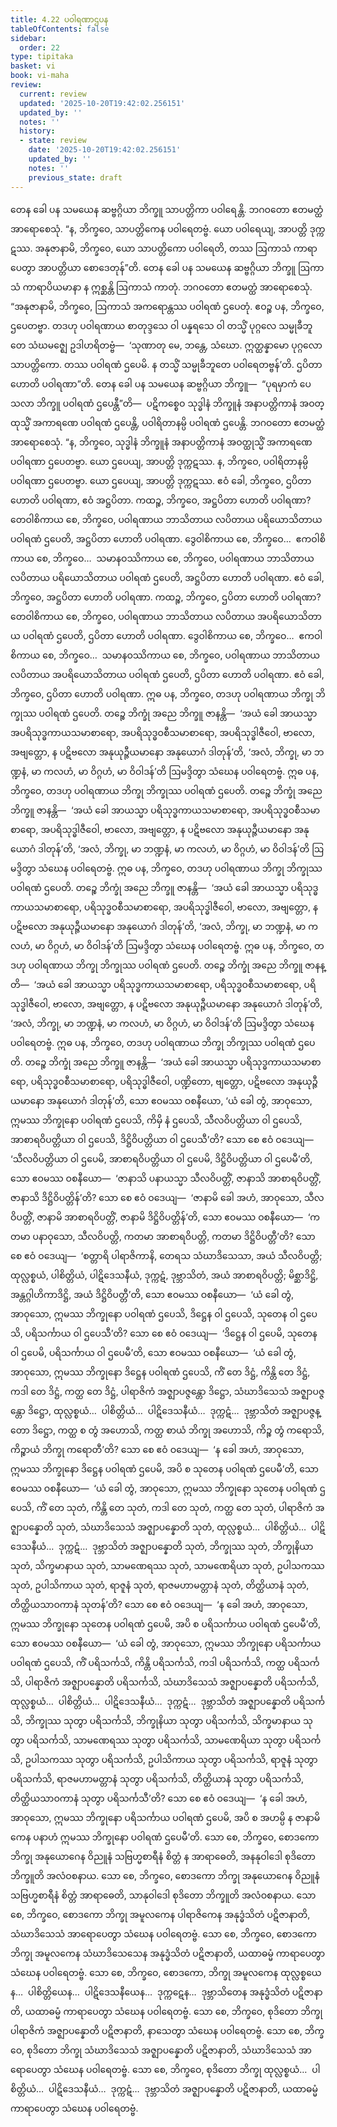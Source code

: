 ```yaml
---
title: 4.22 ပဝါရဏာဌပန
tableOfContents: false
sidebar:
  order: 22
type: tipitaka
basket: vi
book: vi-maha
review:
  current: review
  updated: '2025-10-20T19:42:02.256151'
  updated_by: ''
  notes: ''
  history:
  - state: review
    date: '2025-10-20T19:42:02.256151'
    updated_by: ''
    notes: ''
    previous_state: draft
---
```



<DynamicBreadcrumb />


<ReviewStatus review={frontmatter.review} showDetails={true} />

<HypothesisAnnotation frontmatter={frontmatter} />

<Division number="235" book="vi-maha" e="ch" v="3" p="253">

<Paragraph number="1088" book="vi-maha">
တေန ခေါ ပန သမယေန ဆဗ္ဗဂ္ဂိယာ ဘိက္ခူ သာပတ္တိကာ ပဝါရေန္တိ. ဘဂဝတော ဧတမတ္ထံ အာရောစေသုံ. “န, ဘိက္ခဝေ, သာပတ္တိကေန ပဝါရေတဗ္ဗံ. ယော ပဝါရေယျ, အာပတ္တိ ဒုက္ကဋဿ. အနုဇာနာမိ, ဘိက္ခဝေ, ယော သာပတ္တိကော ပဝါရေတိ, တဿ ဩကာသံ ကာရာပေတွာ အာပတ္တိယာ စောဒေတုန်”တိ.
</Paragraph>

<Paragraph number="1089" book="vi-maha">
တေန ခေါ ပန သမယေန ဆဗ္ဗဂ္ဂိယာ ဘိက္ခူ ဩကာသံ ကာရာပိယမာနာ န ဣစ္ဆန္တိ ဩကာသံ ကာတုံ. ဘဂဝတော ဧတမတ္ထံ အာရောစေသုံ. “အနုဇာနာမိ, ဘိက္ခဝေ, ဩကာသံ အကရောန္တဿ ပဝါရဏံ ဌပေတုံ. ဧဝဉ္စ ပန, ဘိက္ခဝေ, ဌပေတဗ္ဗာ. တဒဟု ပဝါရဏာယ စာတုဒ္ဒသေ ဝါ ပန္နရသေ ဝါ တသ္မိံ ပုဂ္ဂလေ သမ္မုခီဘူတေ သံဃမဇ္ဈေ ဥဒါဟရိတဗ္ဗံ—  ‘သုဏာတု မေ, ဘန္တေ, သံဃော. ဣတ္ထန္နာမော ပုဂ္ဂလော သာပတ္တိကော. တဿ ပဝါရဏံ ဌပေမိ. န တသ္မိံ သမ္မုခီဘူတေ ပဝါရေတဗ္ဗန်’တိ. ဌပိတာ ဟောတိ ပဝါရဏာ”တိ.
</Paragraph>

<Paragraph number="1090" book="vi-maha">
တေန ခေါ ပန သမယေန ဆဗ္ဗဂ္ဂိယာ ဘိက္ခူ—  “ပုရမှာကံ ပေသလာ ဘိက္ခူ ပဝါရဏံ ဌပေန္တီ”တိ—  ပဋိကစ္စေဝ သုဒ္ဓါနံ ဘိက္ခူနံ အနာပတ္တိကာနံ အဝတ္ထုသ္မိံ အကာရဏေ ပဝါရဏံ ဌပေန္တိ, ပဝါရိတာနမ္ပိ ပဝါရဏံ ဌပေန္တိ. ဘဂဝတော ဧတမတ္ထံ အာရောစေသုံ. “န, ဘိက္ခဝေ, သုဒ္ဓါနံ ဘိက္ခူနံ အနာပတ္တိကာနံ အဝတ္ထုသ္မိံ အကာရဏေ ပဝါရဏာ ဌပေတဗ္ဗာ. ယော ဌပေယျ, အာပတ္တိ ဒုက္ကဋဿ. န, ဘိက္ခဝေ, ပဝါရိတာနမ္ပိ ပဝါရဏာ ဌပေတဗ္ဗာ. ယော ဌပေယျ, အာပတ္တိ ဒုက္ကဋဿ.
</Paragraph>

</Division>
<Division number="236" book="vi-maha" e="ch" v="3" p="253">

<Paragraph number="1091" book="vi-maha">
ဧဝံ ခေါ, ဘိက္ခဝေ, ဌပိတာ ဟောတိ ပဝါရဏာ, ဧဝံ အဋ္ဌပိတာ. ကထဉ္စ, ဘိက္ခဝေ, အဋ္ဌပိတာ ဟောတိ ပဝါရဏာ? တေဝါစိကာယ စေ, ဘိက္ခဝေ, ပဝါရဏာယ ဘာသိတာယ လပိတာယ ပရိယောသိတာယ ပဝါရဏံ ဌပေတိ, အဋ္ဌပိတာ ဟောတိ ပဝါရဏာ. ဒွေဝါစိကာယ စေ, ဘိက္ခဝေ…  ဧကဝါစိကာယ စေ, ဘိက္ခဝေ…  သမာနဝဿိကာယ စေ, ဘိက္ခဝေ, ပဝါရဏာယ ဘာသိတာယ လပိတာယ ပရိယောသိတာယ ပဝါရဏံ ဌပေတိ, အဋ္ဌပိတာ ဟောတိ ပဝါရဏာ. ဧဝံ ခေါ, ဘိက္ခဝေ, အဋ္ဌပိတာ ဟောတိ ပဝါရဏာ.
</Paragraph>

<Paragraph number="1092" book="vi-maha">
ကထဉ္စ, ဘိက္ခဝေ, ဌပိတာ ဟောတိ ပဝါရဏာ? တေဝါစိကာယ စေ, ဘိက္ခဝေ, ပဝါရဏာယ ဘာသိတာယ လပိတာယ အပရိယောသိတာယ ပဝါရဏံ ဌပေတိ, ဌပိတာ ဟောတိ ပဝါရဏာ. ဒွေဝါစိကာယ စေ, ဘိက္ခဝေ…  ဧကဝါစိကာယ စေ, ဘိက္ခဝေ…  သမာနဝဿိကာယ စေ, ဘိက္ခဝေ, ပဝါရဏာယ ဘာသိတာယ လပိတာယ အပရိယောသိတာယ ပဝါရဏံ ဌပေတိ, ဌပိတာ ဟောတိ ပဝါရဏာ. ဧဝံ ခေါ, ဘိက္ခဝေ, ဌပိတာ ဟောတိ ပဝါရဏာ.
</Paragraph>

</Division>
<Division number="237" book="vi-maha" e="ch" v="3" p="254">

<Paragraph number="1093" book="vi-maha">
ဣဓ ပန, ဘိက္ခဝေ, တဒဟု ပဝါရဏာယ ဘိက္ခု ဘိက္ခုဿ ပဝါရဏံ ဌပေတိ. တဉ္စေ ဘိက္ခုံ အညေ ဘိက္ခူ ဇာနန္တိ—  ‘အယံ ခေါ အာယသ္မာ အပရိသုဒ္ဓကာယသမာစာရော, အပရိသုဒ္ဓဝစီသမာစာရော, အပရိသုဒ္ဓါဇီဝေါ, ဗာလော, အဗျတ္တော, န ပဋိဗလော အနုယုဉ္ဇီယမာနော အနုယောဂံ ဒါတုန်’တိ, ‘အလံ, ဘိက္ခု, မာ ဘဏ္ဍနံ, မာ ကလဟံ, မာ ဝိဂ္ဂဟံ, မာ ဝိဝါဒန်’တိ ဩမဒ္ဒိတွာ သံဃေန ပဝါရေတဗ္ဗံ.
</Paragraph>

<Paragraph number="1094" book="vi-maha">
ဣဓ ပန, ဘိက္ခဝေ, တဒဟု ပဝါရဏာယ ဘိက္ခု ဘိက္ခုဿ ပဝါရဏံ ဌပေတိ. တဉ္စေ ဘိက္ခုံ အညေ ဘိက္ခူ ဇာနန္တိ—  ‘အယံ ခေါ အာယသ္မာ ပရိသုဒ္ဓကာယသမာစာရော, အပရိသုဒ္ဓဝစီသမာစာရော, အပရိသုဒ္ဓါဇီဝေါ, ဗာလော, အဗျတ္တော, န ပဋိဗလော အနုယုဉ္ဇီယမာနော အနုယောဂံ ဒါတုန်’တိ, ‘အလံ, ဘိက္ခု, မာ ဘဏ္ဍနံ, မာ ကလဟံ, မာ ဝိဂ္ဂဟံ, မာ ဝိဝါဒန်’တိ ဩမဒ္ဒိတွာ သံဃေန ပဝါရေတဗ္ဗံ.
</Paragraph>

<Paragraph number="1095" book="vi-maha">
ဣဓ ပန, ဘိက္ခဝေ, တဒဟု ပဝါရဏာယ ဘိက္ခု ဘိက္ခုဿ ပဝါရဏံ ဌပေတိ. တဉ္စေ ဘိက္ခုံ အညေ ဘိက္ခူ ဇာနန္တိ—  ‘အယံ ခေါ အာယသ္မာ ပရိသုဒ္ဓကာယသမာစာရော, ပရိသုဒ္ဓဝစီသမာစာရော, အပရိသုဒ္ဓါဇီဝေါ, ဗာလော, အဗျတ္တော, န ပဋိဗလော အနုယုဉ္ဇီယမာနော အနုယောဂံ ဒါတုန်’တိ, ‘အလံ, ဘိက္ခု, မာ ဘဏ္ဍနံ, မာ ကလဟံ, မာ ဝိဂ္ဂဟံ, မာ ဝိဝါဒန်’တိ ဩမဒ္ဒိတွာ သံဃေန ပဝါရေတဗ္ဗံ.
</Paragraph>

<Paragraph number="1096" book="vi-maha">
ဣဓ ပန, ဘိက္ခဝေ, တဒဟု ပဝါရဏာယ ဘိက္ခု ဘိက္ခုဿ ပဝါရဏံ ဌပေတိ. တဉ္စေ ဘိက္ခုံ အညေ ဘိက္ခူ ဇာနန္တိ—  ‘အယံ ခေါ အာယသ္မာ ပရိသုဒ္ဓကာယသမာစာရော, ပရိသုဒ္ဓဝစီသမာစာရော, ပရိသုဒ္ဓါဇီဝေါ, ဗာလော, အဗျတ္တော, န ပဋိဗလော အနုယုဉ္ဇီယမာနော အနုယောဂံ ဒါတုန်’တိ, ‘အလံ, ဘိက္ခု, မာ ဘဏ္ဍနံ, မာ ကလဟံ, မာ ဝိဂ္ဂဟံ, မာ ဝိဝါဒန်’တိ ဩမဒ္ဒိတွာ သံဃေန ပဝါရေတဗ္ဗံ.
</Paragraph>

<Paragraph number="1097" book="vi-maha">
ဣဓ ပန, ဘိက္ခဝေ, တဒဟု ပဝါရဏာယ ဘိက္ခု ဘိက္ခုဿ ပဝါရဏံ ဌပေတိ. တဉ္စေ ဘိက္ခုံ အညေ ဘိက္ခူ ဇာနန္တိ—  ‘အယံ ခေါ အာယသ္မာ ပရိသုဒ္ဓကာယသမာစာရော, ပရိသုဒ္ဓဝစီသမာစာရော, ပရိသုဒ္ဓါဇီဝေါ, ပဏ္ဍိတော, ဗျတ္တော, ပဋိဗလော အနုယုဉ္ဇီယမာနော အနုယောဂံ ဒါတုန်’တိ, သော ဧဝမဿ ဝစနီယော, ‘ယံ ခေါ တွံ, အာဝုသော, ဣမဿ ဘိက္ခုနော ပဝါရဏံ ဌပေသိ, ကိမှိ နံ ဌပေသိ, သီလဝိပတ္တိယာ ဝါ ဌပေသိ, အာစာရဝိပတ္တိယာ ဝါ ဌပေသိ, ဒိဋ္ဌိဝိပတ္တိယာ ဝါ ဌပေသီ’တိ? သော စေ ဧဝံ ဝဒေယျ—  ‘သီလဝိပတ္တိယာ ဝါ ဌပေမိ, အာစာရဝိပတ္တိယာ ဝါ ဌပေမိ, ဒိဋ္ဌိဝိပတ္တိယာ ဝါ ဌပေမီ’တိ, သော ဧဝမဿ ဝစနီယော—  ‘ဇာနာသိ ပနာယသ္မာ သီလဝိပတ္တိံ, ဇာနာသိ အာစာရဝိပတ္တိံ, ဇာနာသိ ဒိဋ္ဌိဝိပတ္တိန်’တိ? သော စေ ဧဝံ ဝဒေယျ—  ‘ဇာနာမိ ခေါ အဟံ, အာဝုသော, သီလဝိပတ္တိံ, ဇာနာမိ အာစာရဝိပတ္တိံ, ဇာနာမိ ဒိဋ္ဌိဝိပတ္တိန်’တိ, သော ဧဝမဿ ဝစနီယော—  ‘ကတမာ ပနာဝုသော, သီလဝိပတ္တိ, ကတမာ အာစာရဝိပတ္တိ, ကတမာ ဒိဋ္ဌိဝိပတ္တီ’တိ? သော စေ ဧဝံ ဝဒေယျ—  ‘စတ္တာရိ ပါရာဇိကာနိ, တေရသ သံဃာဒိသေသာ, အယံ သီလဝိပတ္တိ; ထုလ္လစ္စယံ, ပါစိတ္တိယံ, ပါဋိဒေသနီယံ, ဒုက္ကဋံ, ဒုဗ္ဘာသိတံ, အယံ အာစာရဝိပတ္တိ; မိစ္ဆာဒိဋ္ဌိ, အန္တဂ္ဂါဟိကာဒိဋ္ဌိ, အယံ ဒိဋ္ဌိဝိပတ္တီ’တိ, သော ဧဝမဿ ဝစနီယော—  ‘ယံ ခေါ တွံ, အာဝုသော, ဣမဿ ဘိက္ခုနော ပဝါရဏံ ဌပေသိ, ဒိဋ္ဌေန ဝါ ဌပေသိ, သုတေန ဝါ ဌပေသိ, ပရိသင်္ကာယ ဝါ ဌပေသီ’တိ? သော စေ ဧဝံ ဝဒေယျ—  ‘ဒိဋ္ဌေန ဝါ ဌပေမိ, သုတေန ဝါ ဌပေမိ, ပရိသင်္ကာယ ဝါ ဌပေမီ’တိ, သော ဧဝမဿ ဝစနီယော—  ‘ယံ ခေါ တွံ, အာဝုသော, ဣမဿ ဘိက္ခုနော ဒိဋ္ဌေန ပဝါရဏံ ဌပေသိ, ကိံ တေ ဒိဋ္ဌံ, ကိန္တိ တေ ဒိဋ္ဌံ, ကဒါ တေ ဒိဋ္ဌံ, ကတ္ထ တေ ဒိဋ္ဌံ, ပါရာဇိကံ အဇ္ဈာပဇ္ဇန္တော ဒိဋ္ဌော, သံဃာဒိသေသံ အဇ္ဈာပဇ္ဇန္တော ဒိဋ္ဌော, ထုလ္လစ္စယံ…  ပါစိတ္တိယံ…  ပါဋိဒေသနီယံ…  ဒုက္ကဋံ…  ဒုဗ္ဘာသိတံ အဇ္ဈာပဇ္ဇန္တော ဒိဋ္ဌော, ကတ္ထ စ တွံ အဟောသိ, ကတ္ထ စာယံ ဘိက္ခု အဟောသိ, ကိဉ္စ တွံ ကရောသိ, ကိဉ္စာယံ ဘိက္ခု ကရောတီ’တိ? သော စေ ဧဝံ ဝဒေယျ—  ‘န ခေါ အဟံ, အာဝုသော, ဣမဿ ဘိက္ခုနော ဒိဋ္ဌေန ပဝါရဏံ ဌပေမိ, အပိ စ သုတေန ပဝါရဏံ ဌပေမီ’တိ, သော ဧဝမဿ ဝစနီယော—  ‘ယံ ခေါ တွံ, အာဝုသော, ဣမဿ ဘိက္ခုနော သုတေန ပဝါရဏံ ဌပေသိ, ကိံ တေ သုတံ, ကိန္တိ တေ သုတံ, ကဒါ တေ သုတံ, ကတ္ထ တေ သုတံ, ပါရာဇိကံ အဇ္ဈာပန္နောတိ သုတံ, သံဃာဒိသေသံ အဇ္ဈာပန္နောတိ သုတံ, ထုလ္လစ္စယံ…  ပါစိတ္တိယံ…  ပါဋိဒေသနီယံ…  ဒုက္ကဋံ…  ဒုဗ္ဘာသိတံ အဇ္ဈာပန္နောတိ သုတံ, ဘိက္ခုဿ သုတံ, ဘိက္ခုနိယာ သုတံ, သိက္ခမာနာယ သုတံ, သာမဏေရဿ သုတံ, သာမဏေရိယာ သုတံ, ဥပါသကဿ သုတံ, ဥပါသိကာယ သုတံ, ရာဇူနံ သုတံ, ရာဇမဟာမတ္တာနံ သုတံ, တိတ္ထိယာနံ သုတံ, တိတ္ထိယသာဝကာနံ သုတန်’တိ? သော စေ ဧဝံ ဝဒေယျ—  ‘န ခေါ အဟံ, အာဝုသော, ဣမဿ ဘိက္ခုနော သုတေန ပဝါရဏံ ဌပေမိ, အပိ စ ပရိသင်္ကာယ ပဝါရဏံ ဌပေမီ’တိ, သော ဧဝမဿ ဝစနီယော—  ‘ယံ ခေါ တွံ, အာဝုသော, ဣမဿ ဘိက္ခုနော ပရိသင်္ကာယ ပဝါရဏံ ဌပေသိ, ကိံ ပရိသင်္ကသိ, ကိန္တိ ပရိသင်္ကသိ, ကဒါ ပရိသင်္ကသိ, ကတ္ထ ပရိသင်္ကသိ, ပါရာဇိကံ အဇ္ဈာပန္နောတိ ပရိသင်္ကသိ, သံဃာဒိသေသံ အဇ္ဈာပန္နောတိ ပရိသင်္ကသိ, ထုလ္လစ္စယံ…  ပါစိတ္တိယံ…  ပါဋိဒေသနီယံ…  ဒုက္ကဋံ…  ဒုဗ္ဘာသိတံ အဇ္ဈာပန္နောတိ ပရိသင်္ကသိ, ဘိက္ခုဿ သုတွာ ပရိသင်္ကသိ, ဘိက္ခုနိယာ သုတွာ ပရိသင်္ကသိ, သိက္ခမာနာယ သုတွာ ပရိသင်္ကသိ, သာမဏေရဿ သုတွာ ပရိသင်္ကသိ, သာမဏေရိယာ သုတွာ ပရိသင်္ကသိ, ဥပါသကဿ သုတွာ ပရိသင်္ကသိ, ဥပါသိကာယ သုတွာ ပရိသင်္ကသိ, ရာဇူနံ သုတွာ ပရိသင်္ကသိ, ရာဇမဟာမတ္တာနံ သုတွာ ပရိသင်္ကသိ, တိတ္ထိယာနံ သုတွာ ပရိသင်္ကသိ, တိတ္ထိယသာဝကာနံ သုတွာ ပရိသင်္ကသီ’တိ? သော စေ ဧဝံ ဝဒေယျ—  ‘န ခေါ အဟံ, အာဝုသော, ဣမဿ ဘိက္ခုနော ပရိသင်္ကာယ ပဝါရဏံ ဌပေမိ, အပိ စ အဟမ္ပိ န ဇာနာမိ ကေန ပနာဟံ ဣမဿ ဘိက္ခုနော ပဝါရဏံ ဌပေမီ’တိ. သော စေ, ဘိက္ခဝေ, စောဒကော ဘိက္ခု အနုယောဂေန ဝိညူနံ သဗြဟ္မစာရီနံ စိတ္တံ န အာရာဓေတိ, အနနုဝါဒေါ စုဒိတော ဘိက္ခူတိ အလံဝစနာယ. သော စေ, ဘိက္ခဝေ, စောဒကော ဘိက္ခု အနုယောဂေန ဝိညူနံ သဗြဟ္မစာရီနံ စိတ္တံ အာရာဓေတိ, သာနုဝါဒေါ စုဒိတော ဘိက္ခူတိ အလံဝစနာယ. သော စေ, ဘိက္ခဝေ, စောဒကော ဘိက္ခု အမူလကေန ပါရာဇိကေန အနုဒ္ဓံသိတံ ပဋိဇာနာတိ, သံဃာဒိသေသံ အာရောပေတွာ သံဃေန ပဝါရေတဗ္ဗံ. သော စေ, ဘိက္ခဝေ, စောဒကော ဘိက္ခု အမူလကေန သံဃာဒိသေသေန အနုဒ္ဓံသိတံ ပဋိဇာနာတိ, ယထာဓမ္မံ ကာရာပေတွာ သံဃေန ပဝါရေတဗ္ဗံ. သော စေ, ဘိက္ခဝေ, စောဒကော, ဘိက္ခု အမူလကေန ထုလ္လစ္စယေန…  ပါစိတ္တိယေန…  ပါဋိဒေသနီယေန…  ဒုက္ကဋေန…  ဒုဗ္ဘာသိတေန အနုဒ္ဓံသိတံ ပဋိဇာနာတိ, ယထာဓမ္မံ ကာရာပေတွာ သံဃေန ပဝါရေတဗ္ဗံ. သော စေ, ဘိက္ခဝေ, စုဒိတော ဘိက္ခု ပါရာဇိကံ အဇ္ဈာပန္နောတိ ပဋိဇာနာတိ, နာသေတွာ သံဃေန ပဝါရေတဗ္ဗံ. သော စေ, ဘိက္ခဝေ, စုဒိတော ဘိက္ခု သံဃာဒိသေသံ အဇ္ဈာပန္နောတိ ပဋိဇာနာတိ, သံဃာဒိသေသံ အာရောပေတွာ သံဃေန ပဝါရေတဗ္ဗံ. သော စေ, ဘိက္ခဝေ, စုဒိတော ဘိက္ခု ထုလ္လစ္စယံ…  ပါစိတ္တိယံ…  ပါဋိဒေသနီယံ…  ဒုက္ကဋံ…  ဒုဗ္ဘာသိတံ အဇ္ဈာပန္နောတိ ပဋိဇာနာတိ, ယထာဓမ္မံ ကာရာပေတွာ သံဃေန ပဝါရေတဗ္ဗံ.
</Paragraph>
</Division>